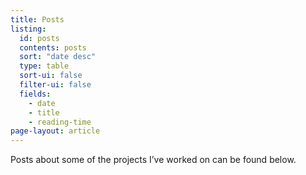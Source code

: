```yaml
---
title: Posts
listing:
  id: posts
  contents: posts
  sort: "date desc"
  type: table
  sort-ui: false
  filter-ui: false
  fields:
    - date
    - title
    - reading-time
page-layout: article
---
```


Posts about some of the projects I've worked on can be found below.


::: {#posts}
:::
